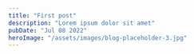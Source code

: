 ```yaml
---
title: "First post"
description: "Lorem ipsum dolor sit amet"
pubDate: "Jul 08 2022"
heroImage: "/assets/images/blog-placeholder-3.jpg"
---
```



<BaseBlogHeadTile
  title={frontmatter.title}
  date={frontmatter.pubDate}
  text="There are many variations of passages of Lorem Ipsum available, but the
    majority have suffered alteration in some form, by injected humour, or
    randomised words which don't look even slightly believable."
/>

<BaseBlogImage src="/assets/images/blog-placeholder-about.jpg" alt="test" />
<BaseBlogImage src="/assets/images/blog-placeholder-about.jpg" alt="test" />
<BaseBlogImage src="/assets/images/blog-placeholder-about.jpg" alt="test" />
<BaseBlogImage src="/assets/images/blog-placeholder-about.jpg" alt="test" />
<BaseBlogImage src="/assets/images/blog-placeholder-about.jpg" alt="test" />
